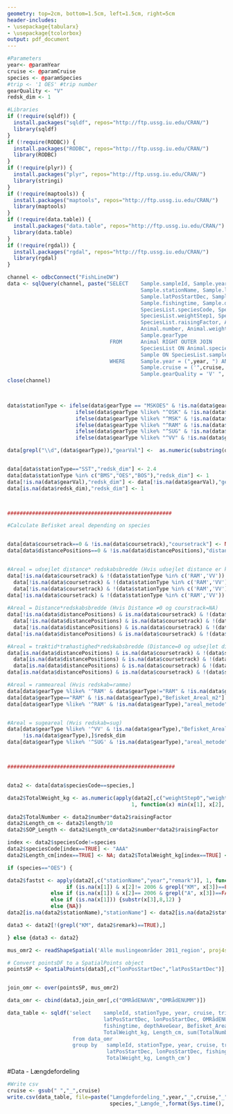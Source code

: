 ```yaml
---
geometry: top=2cm, bottom=1.5cm, left=1.5cm, right=5cm
header-includes:
- \usepackage{tabularx}
- \usepackage{tcolorbox}
output: pdf_document
---
```


\renewcommand{\familydefault}{\sfdefault}
\sffamily

```r


#Parameters
year<- @paramYear
cruise <- @paramCruise
species <- @paramSpecies
#trip <- '1 OES' #trip number
gearQuality <- "V"
redsk_dim <- 1

```





```r

#Libraries
if (!require(sqldf)) {
  install.packages("sqldf", repos="http://ftp.ussg.iu.edu/CRAN/")
  library(sqldf)
}
if (!require(RODBC)) {
  install.packages("RODBC", repos="http://ftp.ussg.iu.edu/CRAN/")
  library(RODBC)
}
if (!require(plyr)) {
  install.packages("plyr", repos="http://ftp.ussg.iu.edu/CRAN/")
  library(stringi)
}
if (!require(maptools)) {
  install.packages("maptools", repos="http://ftp.ussg.iu.edu/CRAN/")
  library(maptools)
}
if (!require(data.table)) {
  install.packages("data.table", repos="http://ftp.ussg.iu.edu/CRAN/")
  library(data.table)
}
if (!require(rgdal)) {
  install.packages("rgdal", repos="http://ftp.ussg.iu.edu/CRAN/")
  library(rgdal)
}
```

```r


channel <- odbcConnect("FishLineDW")
data <- sqlQuery(channel, paste("SELECT    Sample.sampleId, Sample.year, Sample.cruise, Sample.trip, Sample.remark, Sample.station, 
                                           Sample.stationName, Sample.latPosStartText, Sample.lonPosStartText, 
                                           Sample.latPosStartDec, Sample.lonPosStartDec, Sample.distanceBottom,Sample.coursetrack,
                                           Sample.fishingtime, Sample.distancePositions, Sample.gearQuality, 
                                           SpeciesList.speciesCode, SpeciesList.weightStep0, 
                                           SpeciesList.weightStep1, SpeciesList.weightStep2, SpeciesList.weightStep3, 
                                           SpeciesList.raisingFactor, Animal.representative, Animal.individNum, Animal.length, 
                                           Animal.number, Animal.weight, SpeciesList.speciesListId, Animal.animalId, Sample.depthAveGear,
                                           Sample.gearType
                                 FROM      Animal RIGHT OUTER JOIN
                                           SpeciesList ON Animal.speciesListId = SpeciesList.speciesListId RIGHT OUTER JOIN
                                           Sample ON SpeciesList.sampleId = Sample.sampleId
                                 WHERE     Sample.year = (",year, ") AND
                                           Sample.cruise = ('",cruise, "') AND
                                           Sample.gearQuality = 'V' ", sep=""), stringsAsFactors=FALSE)                         
close(channel)

    
```

```r

data$stationType <- ifelse(data$gearType == "MSKOES" & !is.na(data$gearType),"BOS",
                      ifelse(data$gearType %like% "^OSK" & !is.na(data$gearType),"OES",
                      ifelse(data$gearType %like% "^MSK" & !is.na(data$gearType),"BMS", 
                      ifelse(data$gearType %like% "^RAM" & !is.na(data$gearType),"RAM",
                      ifelse(data$gearType %like% "^SUG" & !is.na(data$gearType),"SUG",
                      ifelse(data$gearType %like% "^VV" & !is.na(data$gearType),"VV","SST"))))))

data[grepl("\\d",(data$gearType)),"gearVal"] <-  as.numeric(substring(data[grepl("\\d",(data$gearType)),]$gearType, 4))


data[data$stationType=="SST","redsk_dim"] <- 2.4
data[data$stationType %in% c("BMS","OES","BOS"),"redsk_dim"] <- 1
data[!is.na(data$gearVal),"redsk_dim"] <- data[!is.na(data$gearVal),"gearVal"]/100
data[is.na(data$redsk_dim),"redsk_dim"] <- 1




```

```r



#####################################################

#Calculate Befisket areal depending on species


data[data$coursetrack==0 & !is.na(data$coursetrack),"coursetrack"] <- NA
data[data$distancePositions==0 & !is.na(data$distancePositions),"distancePositions"] <- NA


#Areal = udsejlet distance* redskabsbredde (Hvis udsejlet distance er kendt)
data[!is.na(data$coursetrack) & !(data$stationType %in% c('RAM','VV')) ,"Befisket_Areal_m2"] <- 
  data[!is.na(data$coursetrack) & !(data$stationType %in% c('RAM','VV')) ,]$coursetrack*
  data[!is.na(data$coursetrack) & !(data$stationType %in% c('RAM','VV')) ,]$redsk_dim
data[!is.na(data$coursetrack) & !(data$stationType %in% c('RAM','VV')) ,"areal_metode"] <- "Udsejlet distance"
  
#Areal = Distance*redskabsbredde (Hvis Distance ≠0 og courstrack=NA)
data[!is.na(data$distancePositions) & is.na(data$coursetrack) & !(data$stationType %in% c('RAM','VV')) ,"Befisket_Areal_m2"] <- 
  data[!is.na(data$distancePositions) & is.na(data$coursetrack) & !(data$stationType %in% c('RAM','VV')) ,]$distancePositions*1852*
  data[!is.na(data$distancePositions) & is.na(data$coursetrack) & !(data$stationType %in% c('RAM','VV')) ,]$redsk_dim
data[!is.na(data$distancePositions) & is.na(data$coursetrack) & !(data$stationType %in% c('RAM','VV')) ,"areal_metode"] <- "Distance start-slut"

#Areal = træktid*træhastighed*redskabsbredde (Distance=0 og udsejlet distance ukendt), distanceBottom= Trækhast*fisketid i sømil (haulSpeedBot*fishingtime).
data[is.na(data$distancePositions) & is.na(data$coursetrack) & !(data$stationType %in% c('RAM','VV'))  ,"Befisket_Areal_m2"] <- 
  data[is.na(data$distancePositions) & is.na(data$coursetrack) & !(data$stationType %in% c('RAM','VV')) ,]$distanceBottom*1852*
  data[is.na(data$distancePositions) & is.na(data$coursetrack) & !(data$stationType %in% c('RAM','VV')),]$redsk_dim
data[is.na(data$distancePositions) & is.na(data$coursetrack) & !(data$stationType %in% c('RAM','VV')),"areal_metode"] <- "Træktid*trækhastighed"

#Areal = rammeareal (Hvis redskab=ramme)
data[data$gearType %like% '^RAM' & data$gearType!="RAM" & !is.na(data$gearType),"Befisket_Areal_m2"] <- data[data$gearType %like% '^RAM' & data$gearType!="RAM" & !is.na(data$gearType),]$redsk_dim
data[data$gearType=="RAM" & !is.na(data$gearType),"Befisket_Areal_m2"] <- 0.01
data[data$gearType %like% '^RAM' & !is.na(data$gearType),"areal_metode"] <- "Ramme-areal"


#Areal = sugeareal (Hvis redskab=sug)
data[data$gearType %like% '^VV' & !is.na(data$gearType),"Befisket_Areal_m2"] <- data[data$gearType %like% '^VV' &
     !is.na(data$gearType),]$redsk_dim
data[data$gearType %like% '^SUG' & !is.na(data$gearType),"areal_metode"] <- "Suge-areal"



######################################################


data2 <- data[data$speciesCode==species,]

data2$TotalWeight_kg <- as.numeric(apply(data2[,c("weightStep0","weightStep1","weightStep2","weightStep3")], 
                                        1, function(x) min(x[1], x[2], x[3], x[4], na.rm=TRUE)))*data2$raisingFactor

data2$TotalNumber <- data2$number*data2$raisingFactor
data2$Length_cm <- data2$length/10
data2$SOP_Length <- data2$Length_cm*data2$number*data2$raisingFactor

index <- data2$speciesCode!=species
data2$speciesCode[index==TRUE] <- "AAA"
data2$Length_cm[index==TRUE] <- NA; data2$TotalWeight_kg[index==TRUE] <- NA; data2$TotalNumber[index==TRUE] <- NA


```

```r


if (species=="OES") {

data2$fastst <- apply(data2[,c("stationName","year","remark")], 1, function(x) 
                   if (is.na(x[1]) & x[2]!= 2006 & grepl("KM", x[3])==FALSE) { gsub("[^0-9]","",x[3])}
              else if (is.na(x[1]) & x[2]== 2006 & grepl("A", x[3])==FALSE) { gsub("[^0-9]","",x[3])}
              else if (is.na(x[1])) {substr(x[3],8,12) }
              else {NA})
data2[is.na(data2$stationName),"stationName"] <- data2[is.na(data2$stationName),"fastst"] 

data3 <- data2[!(grepl("KM", data2$remark)==TRUE),]

} else {data3 <- data2}


```

```r


mus_omr2 <- readShapeSpatial('Alle muslingeområder 2011_region', proj4string=CRS("+proj=longlat +datum=WGS84"))

# Convert pointsDF to a SpatialPoints object 
pointsSP <- SpatialPoints(data3[,c("lonPosStartDec","latPosStartDec")], proj4string=CRS("+proj=longlat +datum=WGS84"))


join_omr <- over(pointsSP, mus_omr2)

data_omr <- cbind(data3,join_omr[,c("OMRådENAVN","OMRådENUMM")])


```



```r


data_table <- sqldf('select    sampleId, stationType, year, cruise, trip, station, stationName, latPosStartText,lonPosStartText, 
                               latPosStartDec, lonPosStartDec, OMRådENUMM as Area, OMRådENAVN as AreaName,
                               fishingtime, depthAveGear, Befisket_Areal_m2, areal_metode, speciesCode,  
                               TotalWeight_kg, Length_cm, sum(TotalNumber) as Number
                     from data_omr
                     group by   sampleId, stationType, year, cruise, trip, station, stationName, Area, latPosStartText,lonPosStartText, 
                                latPosStartDec, lonPosStartDec, fishingtime, depthAveGear, Befisket_Areal_m2, speciesCode,  
                                TotalWeight_kg, Length_cm')

```

#Data - Længdefordeling

\begin{tcolorbox}[colback=white!5,colframe=blue!40!black,title=Information om udtrækket]
\renewcommand{\arraystretch}{1.2}
\begin{tabularx}{15cm}{@{}lXr@{}}
\textbf{År} & `r year` &\\ 
\textbf{Togt} & `r cruise`&\\
\textbf{Art} & `r species`&\\
\textbf{Redskabsdimension} & `r species` &
\end{tabularx}
\end{tcolorbox}

```r

#Write csv
cruise <- gsub(" ","_",cruise)
write.csv(data_table, file=paste("Længdefordeling_",year,"_",cruise,"_",
                                 species,"_Længde_",format(Sys.time(), "%d%b%Y"),".csv",sep=""),row.names=FALSE)

```

